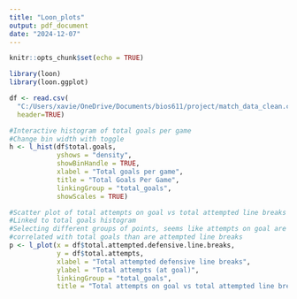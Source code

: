 ```yaml
---
title: "Loon_plots"
output: pdf_document
date: "2024-12-07"
---
```


```r
knitr::opts_chunk$set(echo = TRUE)
```


```r

library(loon)
library(loon.ggplot)

```



```r

df <- read.csv(
  "C:/Users/xavie/OneDrive/Documents/bios611/project/match_data_clean.csv",
  header=TRUE)

#Interactive histogram of total goals per game
#Change bin width with toggle
h <- l_hist(df$total.goals,
            yshows = "density",
            showBinHandle = TRUE,
            xlabel = "Total goals per game",
            title = "Total Goals Per Game",
            linkingGroup = "total_goals",
            showScales = TRUE)

#Scatter plot of total attempts on goal vs total attempted line breaks
#Linked to total goals histogram
#Selecting different groups of points, seems like attempts on goal are more
#correlated with total goals than are attempted line breaks
p <- l_plot(x = df$total.attempted.defensive.line.breaks, 
            y = df$total.attempts,
            xlabel = "Total attempted defensive line breaks", 
            ylabel = "Total attempts (at goal)",
            linkingGroup = "total_goals",
            title = "Total attempts on goal vs total attempted line breaks")




```